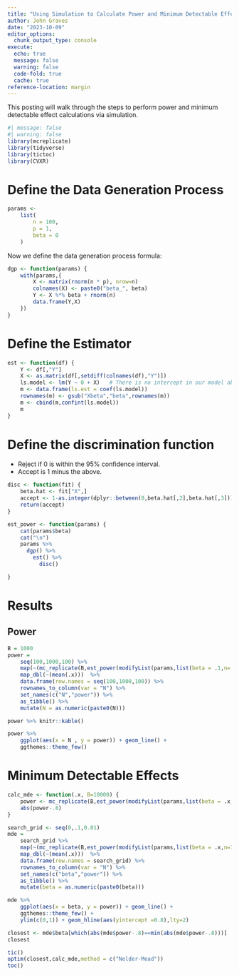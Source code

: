 ```yaml
---
title: "Using Simulation to Calculate Power and Minimum Detectable Effects"
author: John Graves
date: "2023-10-09"
editor_options: 
  chunk_output_type: console
execute:
  echo: true
  message: false
  warning: false  
  code-fold: true
  cache: true
reference-location: margin
---
```


This posting will walk through the steps to perform power and minimum detectable effect calculations via simulation.

```r
#| message: false
#| warning: false
library(mcreplicate)
library(tidyverse)
library(tictoc)
library(CVXR)
```

# Define the Data Generation Process

```r
params <-
    list(
        n = 100,
        p = 1,
        beta = 0
    )
```

Now we define the data generation process formula:

```r
dgp <- function(params) {
    with(params,{
        X <- matrix(rnorm(n * p), nrow=n)
        colnames(X) <- paste0("beta_", beta)
        Y <- X %*% beta + rnorm(n)
        data.frame(Y,X)
    })
}
```

# Define the Estimator

```r
est <- function(df) {
    Y <- df[,"Y"]
    X <- as.matrix(df[,setdiff(colnames(df),"Y")])
    ls.model <- lm(Y ~ 0 + X)   # There is no intercept in our model above
    m <- data.frame(ls.est = coef(ls.model))
    rownames(m) <- gsub("Xbeta","beta",rownames(m))
    m <- cbind(m,confint(ls.model))
    m
}
```

# Define the discrimination function

-   Reject if 0 is within the 95% confidence interval.
-   Accept is 1 minus the above.

```r
disc <- function(fit) {
    beta.hat <- fit["X",]
    accept <- 1-as.integer(dplyr::between(0,beta.hat[,2],beta.hat[,3]))
    return(accept)
}
```

```r
est_power <- function(params) {
    cat(params$beta)
    cat("\n")
    params %>%  
      dgp() %>%  
        est() %>% 
          disc()

}

```

# Results

## Power

```r
B = 1000
power =
    seq(100,1000,100) %>%
    map(~(mc_replicate(B,est_power(modifyList(params,list(beta = .1,n=.x))),mc.cores=10))) %>%
    map_dbl(~(mean(.x)))  %>%
    data.frame(row.names = seq(100,1000,100)) %>%
    rownames_to_column(var = "N") %>%
    set_names(c("N","power")) %>%
    as_tibble() %>%
    mutate(N = as.numeric(paste0(N)))

power %>% knitr::kable()

power %>%
    ggplot(aes(x = N , y = power)) + geom_line() +
    ggthemes::theme_few()

```

# Minimum Detectable Effects

```r
calc_mde <- function(.x, B=10000) {
    power <- mc_replicate(B,est_power(modifyList(params,list(beta = .x,n=1000))),mc.cores=10) %>% mean()
    abs(power-.8)
}
```

```r
search_grid <- seq(0,.1,0.01)
mde =
    search_grid %>%
    map(~(mc_replicate(B,est_power(modifyList(params,list(beta = .x,n=1000))),mc.cores=10))) %>%
    map_dbl(~(mean(.x)))  %>%
    data.frame(row.names = search_grid) %>%
    rownames_to_column(var = "N") %>%
    set_names(c("beta","power")) %>%
    as_tibble() %>%
    mutate(beta = as.numeric(paste0(beta)))

mde %>%
    ggplot(aes(x = beta, y = power)) + geom_line() +
    ggthemes::theme_few() +
    ylim(c(0,1)) + geom_hline(aes(yintercept =0.8),lty=2)
```

```r
closest <- mde$beta[which(abs(mde$power-.8)==min(abs(mde$power-.8)))]
closest
```

```r
tic()
optim(closest,calc_mde,method = c("Nelder-Mead"))
toc()
```
